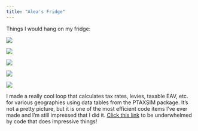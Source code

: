 ```yaml
---
title: "Alea's Fridge"
---
```


Things I would hang on my fridge:

![](images/clipboard-3189661572.png)

![](images/clipboard-2721715046.png)

![](images/bothgraphs.png)

![](images/Figure1-fiscalgap.png)

![](images/Testing%20Sites.png)

I made a really cool loop that calculates tax rates, levies, taxable EAV, etc. for various geographies using data tables from the PTAXSIM package. It's not a pretty picture, but it is one of the most efficient code items I've ever made and I'm still impressed that I did it. [Click this link](https://github.com/AleaWM/CookCounty-PropertyTaxes/blob/main/ptax_pull_loop.R) to be underwhelmed by code that does impressive things!
